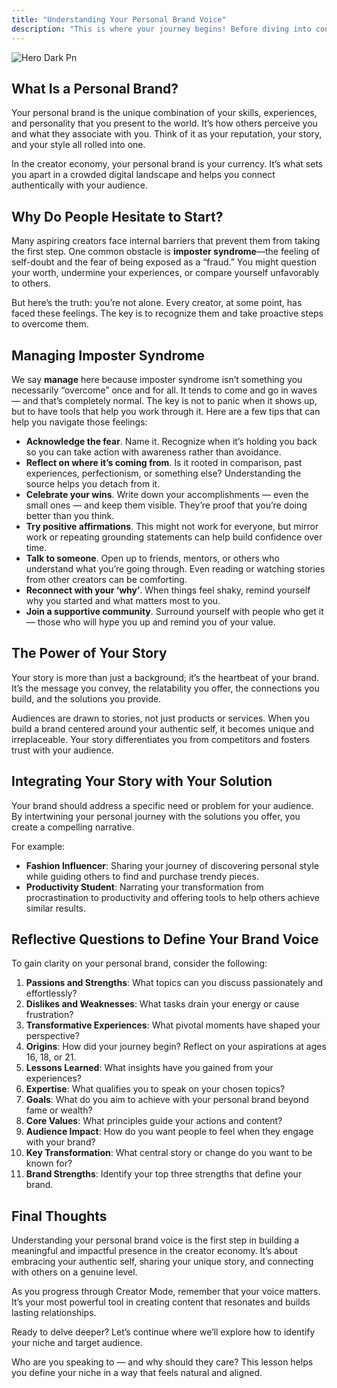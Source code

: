 ```yaml
---
title: "Understanding Your Personal Brand Voice"
description: "This is where your journey begins! Before diving into content strategies or platform choices, it’s essential to understand the foundation of your brand: your personal brand voice."
---
```


![Hero Dark Pn](/images/hero-dark.png)

## **What Is a Personal Brand?**

Your personal brand is the unique combination of your skills, experiences, and personality that you present to the world. It’s how others perceive you and what they associate with you. Think of it as your reputation, your story, and your style all rolled into one.

In the creator economy, your personal brand is your currency. It’s what sets you apart in a crowded digital landscape and helps you connect authentically with your audience.

## **Why Do People Hesitate to Start?**

Many aspiring creators face internal barriers that prevent them from taking the first step. One common obstacle is **imposter syndrome**—the feeling of self-doubt and the fear of being exposed as a “fraud.” You might question your worth, undermine your experiences, or compare yourself unfavorably to others.

But here’s the truth: you’re not alone. Every creator, at some point, has faced these feelings. The key is to recognize them and take proactive steps to overcome them.

## **Managing Imposter Syndrome**

We say **manage** here because imposter syndrome isn’t something you necessarily “overcome” once and for all. It tends to come and go in waves — and that’s completely normal. The key is not to panic when it shows up, but to have tools that help you work through it. Here are a few tips that can help you navigate those feelings:

- **Acknowledge the fear**. Name it. Recognize when it’s holding you back so you can take action with awareness rather than avoidance.
- **Reflect on where it’s coming from**. Is it rooted in comparison, past experiences, perfectionism, or something else? Understanding the source helps you detach from it.
- **Celebrate your wins**. Write down your accomplishments — even the small ones — and keep them visible. They’re proof that you’re doing better than you think.
- **Try positive affirmations**. This might not work for everyone, but mirror work or repeating grounding statements can help build confidence over time.
- **Talk to someone**. Open up to friends, mentors, or others who understand what you’re going through. Even reading or watching stories from other creators can be comforting.
- **Reconnect with your ‘why’**. When things feel shaky, remind yourself why you started and what matters most to you.
- **Join a supportive community**. Surround yourself with people who get it — those who will hype you up and remind you of your value.

## **The Power of Your Story**

Your story is more than just a background; it’s the heartbeat of your brand. It’s the message you convey, the relatability you offer, the connections you build, and the solutions you provide.

Audiences are drawn to stories, not just products or services. When you build a brand centered around your authentic self, it becomes unique and irreplaceable. Your story differentiates you from competitors and fosters trust with your audience.

## **Integrating Your Story with Your Solution**

Your brand should address a specific need or problem for your audience. By intertwining your personal journey with the solutions you offer, you create a compelling narrative.

For example:

- **Fashion Influencer**: Sharing your journey of discovering personal style while guiding others to find and purchase trendy pieces.
- **Productivity Student**: Narrating your transformation from procrastination to productivity and offering tools to help others achieve similar results.

## **Reflective Questions to Define Your Brand Voice**

To gain clarity on your personal brand, consider the following:

 1. **Passions and Strengths**: What topics can you discuss passionately and effortlessly?
 2. **Dislikes and Weaknesses**: What tasks drain your energy or cause frustration?
 3. **Transformative Experiences**: What pivotal moments have shaped your perspective?
 4. **Origins**: How did your journey begin? Reflect on your aspirations at ages 16, 18, or 21.
 5. **Lessons Learned**: What insights have you gained from your experiences?
 6. **Expertise**: What qualifies you to speak on your chosen topics?
 7. **Goals**: What do you aim to achieve with your personal brand beyond fame or wealth?
 8. **Core Values**: What principles guide your actions and content?
 9. **Audience Impact**: How do you want people to feel when they engage with your brand?
10. **Key Transformation**: What central story or change do you want to be known for?
11. **Brand Strengths**: Identify your top three strengths that define your brand.

## **Final Thoughts**

Understanding your personal brand voice is the first step in building a meaningful and impactful presence in the creator economy. It’s about embracing your authentic self, sharing your unique story, and connecting with others on a genuine level.

As you progress through Creator Mode, remember that your voice matters. It’s your most powerful tool in creating content that resonates and builds lasting relationships.

Ready to delve deeper? Let’s continue where we’ll explore how to identify your niche and target audience.

<Card title="What Is F* Is Niche or Target Audience?" icon="sparkles">
  Who are you speaking to — and why should they care? This lesson helps you define your niche in a way that feels natural and aligned.
</Card>
